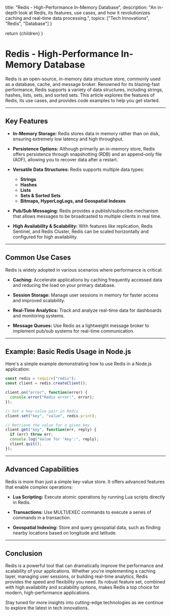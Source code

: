 
  title: "Redis - High-Performance In-Memory Database",
  description: "An in-depth look at Redis, its features, use cases, and how it revolutionizes caching and real-time data processing.",
  topics: ["Tech Innovations", "Redis", "Database"]
}

  return <MdxLayout>{children}</MdxLayout>
}

# Redis - High-Performance In-Memory Database

Redis is an open-source, in-memory data structure store, commonly used as a database, cache, and message broker. Renowned for its blazing-fast performance, Redis supports a variety of data structures, including strings, hashes, lists, sets, and sorted sets. This article explores the features of Redis, its use cases, and provides code examples to help you get started.

---

## Key Features

- **In-Memory Storage:**
  Redis stores data in memory rather than on disk, ensuring extremely low latency and high throughput.

- **Persistence Options:**
  Although primarily an in-memory store, Redis offers persistence through snapshotting (RDB) and an append-only file (AOF), allowing you to recover data after a restart.

- **Versatile Data Structures:**
  Redis supports multiple data types:
  - **Strings**
  - **Hashes**
  - **Lists**
  - **Sets & Sorted Sets**
  - **Bitmaps, HyperLogLogs, and Geospatial Indexes**

- **Pub/Sub Messaging:**
  Redis provides a publish/subscribe mechanism that allows messages to be broadcasted to multiple clients in real time.

- **High Availability & Scalability:**
  With features like replication, Redis Sentinel, and Redis Cluster, Redis can be scaled horizontally and configured for high availability.

---

## Common Use Cases

Redis is widely adopted in various scenarios where performance is critical:

- **Caching:**
  Accelerate applications by caching frequently accessed data and reducing the load on your primary database.

- **Session Storage:**
  Manage user sessions in memory for faster access and improved scalability.

- **Real-Time Analytics:**
  Track and analyze real-time data for dashboards and monitoring systems.

- **Message Queues:**
  Use Redis as a lightweight message broker to implement pub/sub systems for real-time communication.

---

## Example: Basic Redis Usage in Node.js

Here's a simple example demonstrating how to use Redis in a Node.js application:

```javascript
const redis = require("redis");
const client = redis.createClient();

client.on("error", function(error) {
  console.error("Redis error:", error);
});

// Set a key-value pair in Redis
client.set("key", "value", redis.print);

// Retrieve the value for a given key
client.get("key", function(err, reply) {
  if (err) throw err;
  console.log("Value for 'key':", reply);
  client.quit();
});
```

---

## Advanced Capabilities

Redis is more than just a simple key-value store. It offers advanced features that enable complex operations:

- **Lua Scripting:**
Execute atomic operations by running Lua scripts directly in Redis.

- **Transactions:**
Use MULTI/EXEC commands to execute a series of commands in a transaction.

- **Geospatial Indexing:**
Store and query geospatial data, such as finding nearby locations based on longitude and latitude.

---

## Conclusion

Redis is a powerful tool that can dramatically improve the performance and scalability of your applications. Whether you’re implementing a caching layer, managing user sessions, or building real-time analytics, Redis provides the speed and flexibility you need. Its robust feature set, combined with high availability and scalability options, makes Redis a top choice for modern, high-performance applications.

Stay tuned for more insights into cutting-edge technologies as we continue to explore the latest in tech innovations.
